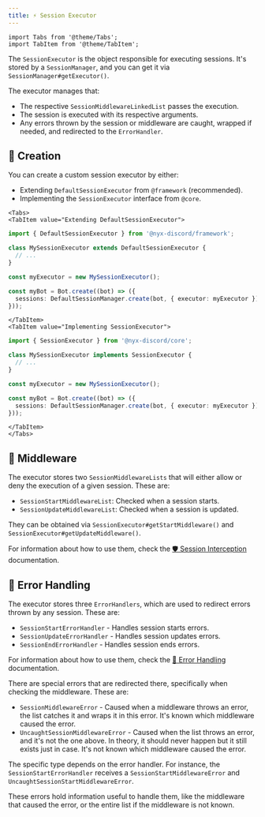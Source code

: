 ```yaml
---
title: ⚡ Session Executor
---
```


```mdx-code-block
import Tabs from '@theme/Tabs';
import TabItem from '@theme/TabItem';
```

The `SessionExecutor` is the object responsible for executing sessions. It's stored by a `SessionManager`, and you can
get it via `SessionManager#getExecutor()`.

The executor manages that:
* The respective `SessionMiddlewareLinkedList` passes the execution.
* The session is executed with its respective arguments.
* Any errors thrown by the session or middleware are caught, wrapped if needed, and redirected to the `ErrorHandler`.

## 👷 Creation

You can create a custom session executor by either:

* Extending `DefaultSessionExecutor` from `@framework` (recommended).
* Implementing the `SessionExecutor` interface from `@core`.

```mdx-code-block
<Tabs>
<TabItem value="Extending DefaultSessionExecutor">
```

```ts
import { DefaultSessionExecutor } from '@nyx-discord/framework';

class MySessionExecutor extends DefaultSessionExecutor {
  // ...
}

const myExecutor = new MySessionExecutor();

const myBot = Bot.create((bot) => ({
  sessions: DefaultSessionManager.create(bot, { executor: myExecutor }),
}));
```

```mdx-code-block
</TabItem>
<TabItem value="Implementing SessionExecutor">
```

```ts
import { SessionExecutor } from '@nyx-discord/core';

class MySessionExecutor implements SessionExecutor {
  // ...
}

const myExecutor = new MySessionExecutor();

const myBot = Bot.create((bot) => ({
  sessions: DefaultSessionManager.create(bot, { executor: myExecutor }),
}));
```

```mdx-code-block
</TabItem>
</Tabs>
```

## 🚦 Middleware

The executor stores two `SessionMiddlewareLists` that will either allow or deny the execution of a given session.
These are:

* `SessionStartMiddlewareList`: Checked when a session starts.
* `SessionUpdateMiddlewareList`: Checked when a session is updated.

They can be obtained via `SessionExecutor#getStartMiddleware()` and `SessionExecutor#getUpdateMiddleware()`.

For information about how to use them, check the [️🛡️ Session Interception](./session-interception) documentation.

## 💫 Error Handling

The executor stores three `ErrorHandlers`, which are used to redirect errors thrown by any session. These are:

* `SessionStartErrorHandler` - Handles session starts errors.
* `SessionUpdateErrorHandler` - Handles session updates errors.
* `SessionEndErrorHandler` - Handles session ends errors.

For information about how to use them, check the [💫 Error Handling](../../error/error-handling) documentation.

There are special errors that are redirected there, specifically when checking the middleware. These are:

* `SessionMiddlewareError` - Caused when a middleware throws an error, the list catches it and wraps it in this error. It's known which middleware caused the error.
* `UncaughtSessionMiddlewareError` - Caused when the list throws an error, and it's not the one above. In theory, it should never happen but it still exists just in case. It's not known which middleware caused the error.

The specific type depends on the error handler. For instance, the `SessionStartErrorHandler` receives a
`SessionStartMiddlewareError` and `UncaughtSessionStartMiddlewareError`.

These errors hold information useful to handle them, like the middleware that caused the error, or the entire list if the
middleware is not known.
